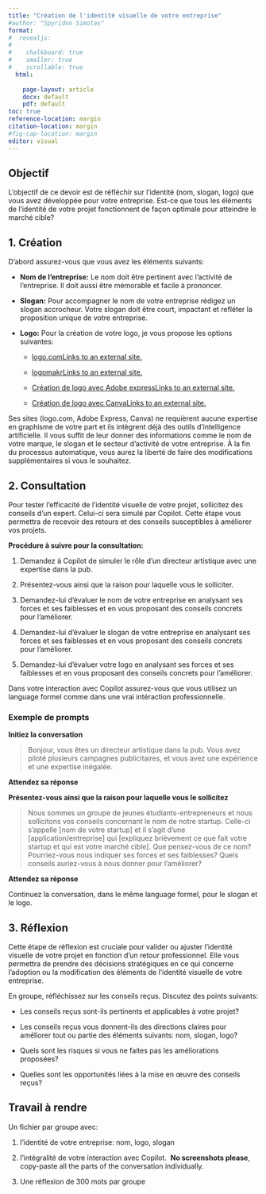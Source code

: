 ```yaml
---
title: "Création de l'identité visuelle de votre entreprise"
#author: "Spyridon Simotas"
format: 
#  revealjs: 
#    
#    chalkboard: true
#    smaller: true
#    scrollable: true
  html: 
    
    page-layout: article
    docx: default
    pdf: default
toc: true
reference-location: margin
citation-location: margin
#fig-cap-location: margin
editor: visual
---
```


## **Objectif**

L'objectif de ce devoir est de réfléchir sur l'identité (nom, slogan, logo) que vous avez développée pour votre entreprise. Est-ce que tous les éléments de l’identité de votre projet fonctionnent de façon optimale pour atteindre le marché cible?

## **1. Création**

D’abord assurez-vous que vous avez les éléments suivants:

-   **Nom de l'entreprise:** Le nom doit être pertinent avec l’activité de l’entreprise. Il doit aussi être mémorable et facile à prononcer.

-   **Slogan:** Pour accompagner le nom de votre entreprise rédigez un slogan accrocheur. Votre slogan doit être court, impactant et refléter la proposition unique de votre entreprise.

-   **Logo:** Pour la création de votre logo, je vous propose les options suivantes:

    -   [logo.comLinks to an external site.](https://logo.com/)

    -   [logomakrLinks to an external site.](https://logomakr.com/tutorials/)

    -   [Création de logo avec Adobe expressLinks to an external site.](https://www.adobe.com/express/create/logo)

    -   [Création de logo avec CanvaLinks to an external site.](https://www.canva.com/create/logos/)

Ses sites (logo.com, Adobe Express, Canva) ne requièrent aucune expertise en graphisme de votre part et ils intègrent déjà des outils d’intelligence artificielle. Il vous suffit de leur donner des informations comme le nom de votre marque, le slogan et le secteur d’activité de votre entreprise. À la fin du processus automatique, vous aurez la liberté de faire des modifications supplémentaires si vous le souhaitez.

## **2. Consultation**

Pour tester l'efficacité de l’identité visuelle de votre projet, sollicitez des conseils d'un expert. Celui-ci sera simulé par Copilot. Cette étape vous permettra de recevoir des retours et des conseils susceptibles à améliorer vos projets.

**Procédure à suivre pour la consultation:**

1.  Demandez à Copilot de simuler le rôle d’un directeur artistique avec une expertise dans la pub.

2.  Présentez-vous ainsi que la raison pour laquelle vous le solliciter.

3.  Demandez-lui d’évaluer le nom de votre entreprise en analysant ses forces et ses faiblesses et en vous proposant des conseils concrets pour l’améliorer.

4.  Demandez-lui d’évaluer le slogan de votre entreprise en analysant ses forces et ses faiblesses et en vous proposant des conseils concrets pour l’améliorer.

5.  Demandez-lui d’évaluer votre logo en analysant ses forces et ses faiblesses et en vous proposant des conseils concrets pour l’améliorer.

Dans votre interaction avec Copilot assurez-vous que vous utilisez un language formel comme dans une vrai intéraction professionnelle.

### Exemple de prompts

**Initiez la conversation**

> Bonjour, vous êtes un directeur artistique dans la pub. Vous avez piloté plusieurs campagnes publicitaires, et vous avez une expérience et une expertise inégalée.

**Attendez sa réponse**

**Présentez-vous ainsi que la raison pour laquelle vous le sollicitez**

> Nous sommes un groupe de jeunes étudiants-entrepreneurs et nous sollicitons vos conseils concernant le nom de notre startup. Celle-ci s'appelle \[nom de votre startup\] et il s'agit d'une \[application/entreprise\] qui \[expliquez brièvement ce que fait votre startup et qui est votre marché cible\]. Que pensez-vous de ce nom? Pourriez-vous nous indiquer ses forces et ses faiblesses? Quels conseils auriez-vous à nous donner pour l'améliorer?

**Attendez sa réponse**

Continuez la conversation, dans le même language formel, pour le slogan et le logo.

## **3. Réflexion**

Cette étape de réflexion est cruciale pour valider ou ajuster l’identité visuelle de votre projet en fonction d'un retour professionnel. Elle vous permettra de prendre des décisions stratégiques en ce qui concerne l'adoption ou la modification des éléments de l’identité visuelle de votre entreprise.

En groupe, réfléchissez sur les conseils reçus. Discutez des points suivants:

-   Les conseils reçus sont-ils pertinents et applicables à votre projet?

-   Les conseils reçus vous donnent-ils des directions claires pour améliorer tout ou partie des éléments suivants: nom, slogan, logo?

-   Quels sont les risques si vous ne faites pas les améliorations proposées?

-   Quelles sont les opportunités liées à la mise en œuvre des conseils reçus?

## Travail à rendre

Un fichier par groupe avec:

1.  l’identité de votre entreprise: nom, logo, slogan

2.  l’intégralité de votre interaction avec Copilot.  **No screenshots please**, copy-paste all the parts of the conversation individually.

3.  Une réflexion de 300 mots par groupe
